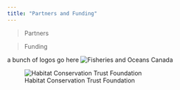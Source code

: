 ```yaml
---
title: "Partners and Funding"
---
```


> Partners

> Funding

a bunch of logos go here
![Fisheries and Oceans Canada](https://i2.wp.com/inrest.ca/wp-content/uploads/2020/07/Logo-MPO-DFO.png?fit=1001%2C1001&ssl=1&w=640)

![Habitat Conservation Trust Foundation](https://hctf.ca/wp-content/themes/hctf/images/logo-dark.png)